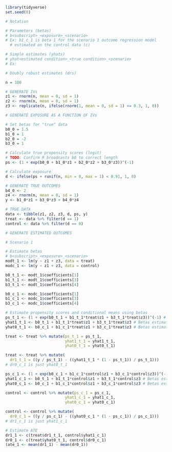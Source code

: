 
```r
library(tidyverse)
set.seed(0)
```

```r
# Notation

# Parameters (betas)
# b<subscript>_<exposure>_<scenario>
# Ex: b1_c_1 is beta 1 for the scenario 1 outcome regression model 
  # estimated on the control data (c)

# Simple estimates (yhats)
# yhat<estimated condition>_<true condition>_<scenario>
# Ex:

# Doubly robust estimates (drs) 
```

```r
n = 100

# GENERATE IVs
z1 <- rnorm(n, mean = 0, sd = 1)
z2 <- rnorm(n, mean = 0, sd = 1)
z3 <- replicate(n, ifelse(rnorm(1, mean = 0, sd = 1) <= 0.3, 1, 0))

# GENERATE EXPOSURE AS A FUNCTION OF IVs

# Set betas for "true" data
b0_0 = 1.5
b1_0 = 1
b2_0 = -2
b3_0 = 1

# Calculate true propensity scores (logit)
# TODO: Confirm R broadcasts b0 to correct length
ps <- (1 + exp(b0_0 + b1_0*z1 + b2_0*z2 + b3_0*z3))^(-1)

# Calculate exposure
d <- ifelse(ps + runif(n, min = 0, max = 1) < 0.91, 1, 0)

# GENERATE TRUE OUTCOMES
b4_0 <- 2
z4 <- rnorm(n, mean = 0, sd = 1)
y <- b1_0*z1 + b3_0*z3 + b4_0*z4

# TRUE DATA
data <- tibble(z1, z2, z3, d, ps, y)
treat <- data %>% filter(d == 1)
control <- data %>% filter(d == 0)
```

```r
# GENERATE ESTIMATED OUTCOMES

# Scenario 1

# Estimate betas
# b<subscript>_<exposure>_<scenario>
modt_1 <- lm(y ~ z1 + z3, data = treat)
modc_1 <- lm(y ~ z1 + z3, data = control)

b0_t_1 <- modt_1$coefficients[1]
b1_t_1 <- modt_1$coefficients[3]
b3_t_1 <- modt_1$coefficients[4]

b0_c_1 <- modc_1$coefficients[1]
b1_c_1 <- modc_1$coefficients[3]
b3_c_1 <- modc_1$coefficients[4]

# Estimate propensity scores and conditional means using betas
ps_t_1 <- (1 + exp(b0_t_1 + b1_t_1*treat$z1 + b3_t_1*treat$z3))^(-1) # Betas estimated on X=1 (t)
yhat1_t_1 <- b0_t_1 + b1_t_1*treat$z1 + b3_t_1*treat$z3 # Betas estimated on X=1 (t)
yhat0_t_1 <- b0_c_1 + b1_c_1*treat$z1 + b3_c_1*treat$z3 # Betas estimated on X=0 (c)

treat <- treat %>% mutate(ps_t_1 = ps_t_1,
                          yhat1_t_1 = yhat1_t_1,
                          yhat0_t_1 = yhat0_t_1)

treat <- treat %>% mutate(
  dr1_t_1 = ((y / ps_t_1) - ((yhat1_t_1 * (1 - ps_t_1)) / ps_t_1)))
# dr0_c_1 is just yhat0_t_1

ps_c_1 <- (1 + exp(b0_c_1 + b1_c_1*control$z1 + b3_c_1*control$z3))^(-1) # Betas estimated on X=0 (c)
yhat1_c_1 <- b0_t_1 + b1_t_1*control$z1 + b3_t_1*control$z3 # Betas estimated on X=1 (t)
yhat0_c_1 <- b0_c_1 + b1_c_1*control$z1 + b3_c_1*control$z3 # Betas estimated on X=0 (c)

control <- control %>% mutate(ps_c_1 = ps_c_1,
                          yhat1_c_1 = yhat1_c_1,
                          yhat0_c_1 = yhat0_c_1)

control <- control %>% mutate(
  dr0_c_1 = ((y / ps_c_1) - ((yhat0_c_1 * (1 - ps_c_1)) / ps_c_1)))
# dr1_c_1 is just yhat1_c_1

# Estimate ATE
dr1_1 <- c(treat$dr1_t_1, control$yhat1_c_1)
dr0_1 <- c(treat$yhat0_t_1, control$dr0_c_1)
(ate_1 <- mean(dr1_1) - mean(dr0_1))
```

